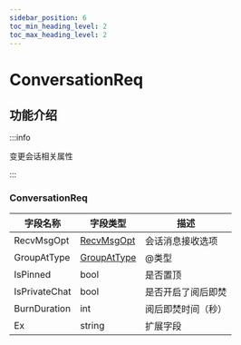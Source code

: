 ```yaml
---
sidebar_position: 6
toc_min_heading_level: 2
toc_max_heading_level: 2
---
```


# ConversationReq

## 功能介绍

:::info

变更会话相关属性

:::

### ConversationReq

| 字段名称          | 字段类型                                           | 描述                                                                  |
| ----------------- | -------------------------------------------------- | --------------------------------------------------------------------- |
| RecvMsgOpt        | [RecvMsgOpt](docs/sdks/enum/recvMsgOpt.mdx)               | 会话消息接收选项 |
| GroupAtType       | [GroupAtType](docs/sdks/enum/groupAtType.mdx)              | @类型                                                                 |
| IsPinned          | bool                                               | 是否置顶                                                              |
| IsPrivateChat     | bool                                               | 是否开启了阅后即焚                                                    |
| BurnDuration      | int                                                | 阅后即焚时间（秒）                                                    |
| Ex                | string                                             | 扩展字段                                                        |
